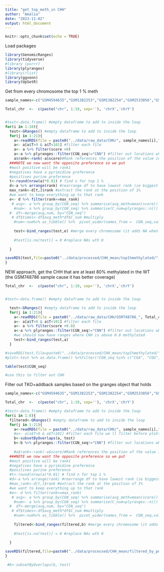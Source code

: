 ```yaml
---
title: "get_top_meth_in CHH"
author: "Amalia"
date: "2023-11-02"
output: html_document
---
```


```r
knitr::opts_chunk$set(echo = TRUE)
```
Load packages
```r
library(GenomicRanges)
library(tidyverse)
#library (purrr)
library(plyranges)
#library(rlist)
library(ggvenn)
library(UpSetR)
```
Get from every chromosome the top 1 % meth 

```r
sample_names<-c("GSM4594635","GSM1382253","GSM1382254","GSM2533056","GSM4837324","GSM1382255","GSM1382256","GSM1545748","GSM748786","GSM748787")

Total_chr  <-  c(paste("chr", 1:19, sep=''), 'chrX','chrY')


#test<-data.frame() #empty dataframe to add to inside the loop
for(i in 1:10){
  test<-GRanges() #empty dataframe to add to inside the loop
  for(j in 1:21){
    a<-readRDS(file = paste0("../data/raw_data/CHH/", sample_names[i],"_", Total_chr[j],".rds"))
    a<- a[a$T>9 & a$T<101] #filter each file
    a<- a %>% filter(score >0)
    a<-a %>% plyranges::filter(CGN_seq!="CNN") #filter out locations where we dont hav ethe trinucleotide sequence
    a$rank<-rank(-a$score)#Rank references the position of the value in the sorted vector and is in the same order as the original sequence 
  ###NOTE we now want the opposite preference so we put 
  #most positive will be rank1 
  #negatives have a pyrimidine preference 
  #positives purine preference
  t<-round(nrow(a)*0.01) # find n for top 1 %
  d<-a %>% arrange(rank) #rearrange df to have lowest rank (ie biggest difference on top)
  max_rank<-d[t,]$rank #extract the rank at the position of 1%
  #we want to keep everything up to that rank 
  e<- d %>% filter(rank<=max_rank)
   # avg<- a %>% group_by(CGN_seq) %>% summarise(avg_meth=mean(score)) #get average of each CHH
    #num<- a %>% group_by(CGN_seq) %>% summarise(C_num=plyranges::n()) #get number of each CHH
  #  df<-merge(avg,num, by="CGN_seq") 
   # df$times<-df$avg_meth*df$C_num #multiply 
    #num<-num%>% as_tibble() %>%  pivot_wider(names_from =  CGN_seq,values_from = C_num) #wide format 
  
    test<-bind_ranges(test,e) #merge every chromosome (it adds NA when a column is missing from one of the two)
    
    #test[is.na(test)] = 0 #replace NAs wth 0
    
  }

saveRDS(test,file=paste0("../data/processed/CHH_mean/top1%methylated/", sample_names[i], ".rds"))#save the table created for this sample
}
```

NEW approach, get the CHH that are at least 80% methylated in the WT (the GSM748786 sample cause it has better coverage)
```r
Total_chr  <-  c(paste("chr", 1:19, sep=''), 'chrX','chrY')


#test<-data.frame() #empty dataframe to add to inside the loop

  test<-GRanges() #empty dataframe to add to inside the loop
  for(j in 1:21){
    a<-readRDS(file = paste0("../data/raw_data/CHH/GSM748786_", Total_chr[j],".rds"))
    a<- a[a$T>9 & a$T<101] #filter each file
    a<- a %>% filter(score >0.8)
    a<-a %>% plyranges::filter(CGN_seq!="CNN") #filter out locations where we dont hav ethe trinucleotide sequence
    #we should now have ranges where CHH is above 0.8 methylated
    test<-bind_ranges(test,a)
  }

#saveRDS(test,file=paste0("../data/processed/CHH_mean/top1%methylated/", sample_names[i], ".rds"))#save the table created for this sample
#plot<-test %>% as.data.frame() %>%filter(!CGN_seq %in% c("CGA", "CGG","CGC","CGT")) %>% ggplot(aes(x=CGN_seq, y= score, fill=CGN_seq))+geom_bar(stat = "summary",fun="mean")+ labs(x="", y="Methylation score", fill="", title = paste0(sample_names[i],"_",addback[i]))+theme_classic() 

table(test$CGN_seq)

#use this to filter out CHH

```
Filter out TKO+addback samples based on the granges object that holds 
```r
sample_names<-c("GSM4594635","GSM1382253","GSM1382254","GSM2533056","GSM4837324","GSM1382255","GSM1382256","GSM1545748")

Total_chr  <-  c(paste("chr", 1:19, sep=''), 'chrX','chrY')

#test<-data.frame() #empty dataframe to add to inside the loop
for(i in 1:8){
  filtered<-GRanges() #empty dataframe to add to inside the loop
  for(j in 1:21){
    a<-readRDS(file = paste0("../data/raw_data/CHH/", sample_names[i],"_", Total_chr[j],".rds"))
    #a<- a[a$T>9 & a$T<101] #filter each file we ll filter before plotting 
    b<-subsetByOverlaps(a, test)
    b<-b %>% plyranges::filter(CGN_seq!="CNN") #filter out locations where we dont hav ethe trinucleotide sequence
    
    #a$rank<-rank(-a$score)#Rank references the position of the value in the sorted vector and is in the same order as the original sequence 
  ###NOTE we now want the opposite preference so we put 
  #most positive will be rank1 
  #negatives have a pyrimidine preference 
  #positives purine preference
  #t<-round(nrow(a)*0.01) # find n for top 1 %
  #d<-a %>% arrange(rank) #rearrange df to have lowest rank (ie biggest difference on top)
  #max_rank<-d[t,]$rank #extract the rank at the position of 1%
  #we want to keep everything up to that rank 
  #e<- d %>% filter(rank<=max_rank)
   # avg<- a %>% group_by(CGN_seq) %>% summarise(avg_meth=mean(score)) #get average of each CHH
    #num<- a %>% group_by(CGN_seq) %>% summarise(C_num=plyranges::n()) #get number of each CHH
  #  df<-merge(avg,num, by="CGN_seq") 
   # df$times<-df$avg_meth*df$C_num #multiply 
    #num<-num%>% as_tibble() %>%  pivot_wider(names_from =  CGN_seq,values_from = C_num) #wide format 
  
    filtered<-bind_ranges(filtered,b) #merge every chromosome (it adds NA when a column is missing from one of the two)
    
    #test[is.na(test)] = 0 #replace NAs wth 0
    
  }

saveRDS(filtered,file=paste0("../data/processed/CHH_mean/filtered_by_point8_WTmeth/", sample_names[i], ".rds"))#save the table created for this sample
}

 #b<-subsetByOverlaps(b, test)
```

